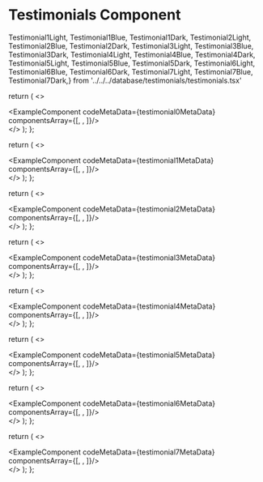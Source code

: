 # Testimonials Component

Testimonial1Light, Testimonial1Blue, Testimonial1Dark,
Testimonial2Light, Testimonial2Blue, Testimonial2Dark,
Testimonial3Light, Testimonial3Blue, Testimonial3Dark,
Testimonial4Light, Testimonial4Blue, Testimonial4Dark,
Testimonial5Light, Testimonial5Blue, Testimonial5Dark,
Testimonial6Light, Testimonial6Blue, Testimonial6Dark,
Testimonial7Light, Testimonial7Blue, Testimonial7Dark,} from '../../../database/testimonials/testimonials.tsx'



  return (
    <>
    <div className='mb-20'>
        <ExampleComponent codeMetaData={testimonial0MetaData} componentsArray={[<Testimonial0Light />, <Testimonial0Blue/>, <Testimonial0Dark/>]}/>
    </div>
    </>
  );
};

<Testimonial0/>


  return (
    <>
    <div className='mb-20'>
        <ExampleComponent codeMetaData={testimonial1MetaData} componentsArray={[<Testimonial1Light />, <Testimonial1Blue/>, <Testimonial1Dark/>]}/>
    </div>
    </>
  );
};

<Testimonial1/>


  return (
    <>
    <div className='mb-20'>
        <ExampleComponent codeMetaData={testimonial2MetaData} componentsArray={[<Testimonial2Light />, <Testimonial2Blue/>, <Testimonial2Dark/>]}/>
    </div>
    </>
  );
};

<Testimonial2/>


  return (
    <>
    <div className='mb-20'>
        <ExampleComponent codeMetaData={testimonial3MetaData} componentsArray={[<Testimonial3Light />, <Testimonial3Blue/>, <Testimonial3Dark/>]}/>
    </div>
    </>
  );
};

<Testimonial3/>


  return (
    <>
    <div className='mb-20'>
        <ExampleComponent codeMetaData={testimonial4MetaData} componentsArray={[<Testimonial4Light />, <Testimonial4Blue/>, <Testimonial4Dark/>]}/>
    </div>
    </>
  );
};

<Testimonial4/>


  return (
    <>
    <div className='mb-20'>
        <ExampleComponent codeMetaData={testimonial5MetaData} componentsArray={[<Testimonial5Light />, <Testimonial5Blue/>, <Testimonial5Dark/>]}/>
    </div>
    </>
  );
};

<Testimonial5/>


  return (
    <>
    <div className='mb-20'>
        <ExampleComponent codeMetaData={testimonial6MetaData} componentsArray={[<Testimonial6Light />, <Testimonial6Blue/>, <Testimonial6Dark/>]}/>
    </div>
    </>
  );
};

<Testimonial6/>


  return (
    <>
    <div className='mb-20'>
        <ExampleComponent codeMetaData={testimonial7MetaData} componentsArray={[<Testimonial7Light />, <Testimonial7Blue/>, <Testimonial7Dark/>]}/>
    </div>
    </>
  );
};

<Testimonial7/>